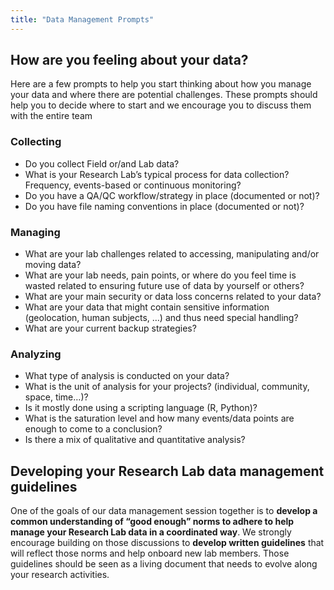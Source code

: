 ```yaml
---
title: "Data Management Prompts"
---
```


## How are you feeling about your data?

Here are a few prompts to help you start thinking about how you manage your data and where there are potential challenges. These prompts should help you to decide where to start and we encourage you to discuss them with the entire team

### Collecting

- Do you collect Field or/and Lab data?
- What is your Research Lab's typical process for data collection? Frequency, events-based or continuous monitoring?
- Do you have a QA/QC workflow/strategy in place (documented or not)?
- Do you have file naming conventions in place (documented or not)?

### Managing

- What are your lab challenges related to accessing, manipulating and/or moving data?
- What are your lab needs, pain points, or where do you feel time is wasted related to ensuring future use of data by yourself or others?
- What are your main security or data loss concerns related to your data?
- What are your data that might contain sensitive information (geolocation, human subjects, ...) and thus need special handling?
- What are your current backup strategies?


### Analyzing

- What type of analysis is conducted on your data?
- What is the unit of analysis for your projects? (individual, community, space, time...)?
- Is it mostly done using a scripting language (R, Python)?
- What is the saturation level and how many events/data points are enough to come to a conclusion?
- Is there a mix of qualitative and quantitative analysis?


## Developing your Research Lab data management guidelines

One of the goals of our data management session together is to **develop a common understanding of "good enough" norms to adhere to help manage your Research Lab data in a coordinated way**. We strongly encourage building on those discussions to **develop written guidelines** that will reflect those norms and help onboard new lab members. Those guidelines should be seen as a living document that needs to evolve along your research activities.

